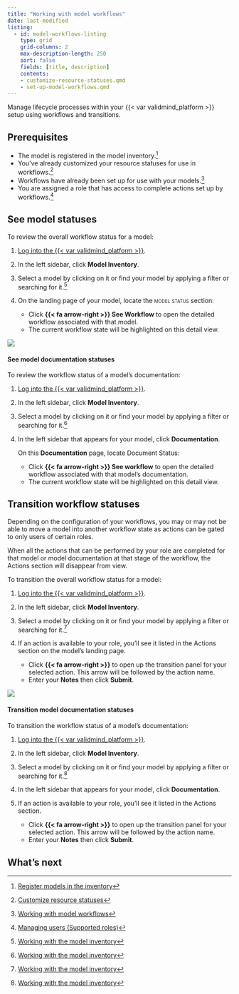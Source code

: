 ```yaml
---
title: "Working with model workflows"
date: last-modified
listing:
  - id: model-workflows-listing
    type: grid
    grid-columns: 2
    max-description-length: 250
    sort: false
    fields: [title, description]
    contents:
    - customize-resource-statuses.qmd
    - set-up-model-workflows.qmd
---
```


Manage lifecycle processes within your {{< var validmind_platform >}} setup using workflows and transitions.

## Prerequisites

- The model is registered in the model inventory.[^1]
- You've already customized your resource statuses for use in workflows.[^2]
- Workflows have already been set up for use with your models.[^3]
- You are assigned a role that has access to complete actions set up by workflows.[^4]

## See model statuses

To review the overall workflow status for a model: 

1. [Log into the {{< var validmind_platform >}}](/guide/configuration/log-in-to-validmind.qmd).

2. In the left sidebar, click **Model Inventory**.

3. Select a model by clicking on it or find your model by applying a filter or searching for it.[^5]

4. On the landing page of your model, locate the [model status]{.smallcaps} section: 

    - Click **{{< fa arrow-right >}} See Workflow** to open the detailed workflow associated with that model.
    - The current workflow state will be highlighted on this detail view. 

![](see-workflow.gif){fig-alt="A gif showing the detailed workflow under the MODEL STATUS section"}

#### See model documentation statuses

To review the workflow status of a model's documentation:

1. [Log into the {{< var validmind_platform >}}](/guide/configuration/log-in-to-validmind.qmd).

2. In the left sidebar, click **Model Inventory**.

3. Select a model by clicking on it or find your model by applying a filter or searching for it.[^6]

4. In the left sidebar that appears for your model, click **Documentation**. 

    On this **Documentation** page, locate Document Status:

    - Click **{{< fa arrow-right >}} See workflow** to open the detailed workflow associated with that model's documentation.
    - The current workflow state will be highlighted on this detail view. 

## Transition workflow statuses

::: {.callout-important title="Roles and action visbility"}
Depending on the configuration of your workflows, you may or may not be able to move a model into another workflow state as actions can be gated to only users of certain roles. 

When all the actions that can be performed by your role are completed for that model or model documentation at that stage of the workflow, the Actions section will disappear from view. 
:::

To transition the overall workflow status for a model:

1. [Log into the {{< var validmind_platform >}}](/guide/configuration/log-in-to-validmind.qmd).

2. In the left sidebar, click **Model Inventory**.

3. Select a model by clicking on it or find your model by applying a filter or searching for it.[^7]

4. If an action is available to your role, you'll see it listed in the Actions section on the model's landing page.

    - Click **{{< fa arrow-right >}}** to open up the transition panel for your selected action. This arrow will be followed by the action name.
    - Enter your **Notes** then click **Submit**. 

![](transition-workflow.gif){fig-alt="A gif showing transitioning a workflow status under the Actions section"}

#### Transition model documentation statuses

To transition the workflow status of a model's documentation:

1. [Log into the {{< var validmind_platform >}}](/guide/configuration/log-in-to-validmind.qmd).

2. In the left sidebar, click **Model Inventory**.

3. Select a model by clicking on it or find your model by applying a filter or searching for it.[^8]

4. In the left sidebar that appears for your model, click **Documentation**.

5. If an action is available to your role, you'll see it listed in the Actions section.

    - Click **{{< fa arrow-right >}}** to open up the transition panel for your selected action. This arrow will be followed by the action name.
    - Enter your **Notes** then click **Submit**. 

## What's next

:::{#model-workflows-listing}
:::



<!-- FOOTNOTES -->

[^1]: [Register models in the inventory](/guide/model-inventory/register-models-in-inventory.qmd)

[^2]: [Customize resource statuses](customize-resource-statuses.qmd)

[^3]: [Working with model workflows](set-up-model-workflows.qmd)

[^4]: [Managing users (Supported roles)](/guide/configuration/managing-users.qmd#supported-roles)

[^5]: [Working with the model inventory](/guide/model-inventory/working-with-model-inventory.qmd#search-filter-and-sort-models)

[^6]: [Working with the model inventory](/guide/model-inventory/working-with-model-inventory.qmd#search-filter-and-sort-models)

[^7]: [Working with the model inventory](/guide/model-inventory/working-with-model-inventory.qmd#search-filter-and-sort-models)

[^8]: [Working with the model inventory](/guide/model-inventory/working-with-model-inventory.qmd#search-filter-and-sort-models)